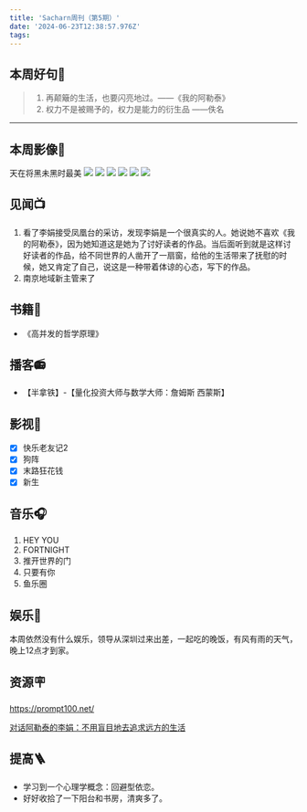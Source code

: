 ```yaml
---
title: 'Sacharn周刊（第5期）'
date: '2024-06-23T12:38:57.976Z'
tags:
---
```

## 本周好句📃

> 1. 再颠簸的生活，也要闪亮地过。——《我的阿勒泰》
> 2. 权力不是被赐予的，权力是能力的衍生品     ——佚名

---

## 本周影像📸

天在将黑未黑时最美
![](/images/beforenight1.jpg)
![](/images/beforenight2.jpg)
![](/images/beforenight3.jpg)
![](/images/beforenight4.jpg)
![](/images/beforenight5.jpg)
![](/images/beforenight6.jpg)


## 见闻📺

1. 看了李娟接受凤凰台的采访，发现李娟是一个很真实的人。她说她不喜欢《我的阿勒泰》，因为她知道这是她为了讨好读者的作品。当后面听到就是这样讨好读者的作品，给不同世界的人凿开了一扇窗，给他的生活带来了抚慰的时候，她又肯定了自己，说这是一种带着体谅的心态，写下的作品。
2. 南京地域新主管来了

## 书籍📔

- 《高并发的哲学原理》

## 播客📻

- 【半拿铁】-【量化投资大师与数学大师：詹姆斯 西蒙斯】

## 影视🎥

- [x] 快乐老友记2
- [x] 狗阵
- [x] 末路狂花钱
- [x] 新生

## 音乐🎧

1. HEY YOU
2. FORTNIGHT
3. 推开世界的门
4. 只要有你
5. 鱼乐圈

## 娱乐🫧

本周依然没有什么娱乐，领导从深圳过来出差，一起吃的晚饭，有风有雨的天气，晚上12点才到家。

## 资源🪧

https://prompt100.net/

[对话阿勒泰的李娟：不用盲目地去追求远方的生活](https://v.ifeng.com/c/8Zp1fAsbV6k)

## 提高🪜

- 学习到一个心理学概念：回避型依恋。
- 好好收拾了一下阳台和书房，清爽多了。